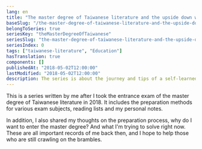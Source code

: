 ```yaml
---
lang: en
title: "The master degree of Taiwanese literature and the upside down world"
baseSlug: "/the-master-degree-of-taiwanese-literature-and-the-upside-down-world/outline"
belongToSeries: true
seriesKey: "theMasterDegreeOfTaiwanese"
seriesSlug: "the-master-degree-of-taiwanese-literature-and-the-upside-down-world"
seriesIndex: 0
tags: ["taiwanese-literature", "Education"]
hasTranslation: true
components: []
publishedAt: "2018-05-02T12:00:00"
lastModified: "2018-05-02T12:00:00"
description: The series is about the journey and tips of a self-learned student pass the entrance test of Taiwanese literature in almost every major universities.
---
```


This is a series written by me after I took the entrance exam of the master degree of Taiwanese literature in 2018. It includes the preparation methods for various exam subjects, reading lists and my personal notes.

In addition, I also shared my thoughts on the preparation process, why do I want to enter the master degree? And what I'm trying to solve right now. These are all important records of me back then, and I hope to help those who are still crawling on the brambles.